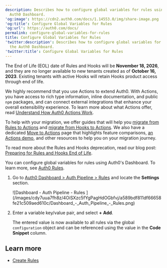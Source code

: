 ```yaml
---
description: Describes how to configure global variables for rules using the
  Auth0 Dashboard.
'og:image': https://cdn2.auth0.com/docs/1.14553.0/img/share-image.png
'og:title': Configure Global Variables for Rules
'og:url': https://auth0.com/docs/
permalink: configure-global-variables-for-rules
title: Configure Global Variables for Rules
'twitter:description': Describes how to configure global variables for rules using
  the Auth0 Dashboard.
'twitter:title': Configure Global Variables for Rules
---
```

<Warning>

The End of Life (EOL) date of Rules and Hooks will be **November 18, 2026**, and they are no longer available to new tenants created as of **October 16, 2023**. Existing tenants with active Hooks will retain Hooks product access through end of life.

We highly recommend that you use Actions to extend Auth0. With Actions, you have access to rich type information, inline documentation, and public `npm` packages, and can connect external integrations that enhance your overall extensibility experience. To learn more about what Actions offer, read [Understand How Auth0 Actions Work](/customize/actions/actions-overview).

To help with your migration, we offer guides that will help you [migrate from Rules to Actions](/customize/actions/migrate/migrate-from-rules-to-actions) and [migrate from Hooks to Actions](/customize/actions/migrate/migrate-from-hooks-to-actions). We also have a dedicated [Move to Actions](https://auth0.com/extensibility/movetoactions) page that highlights feature comparisons, [an Actions demo](https://www.youtube.com/watch?v=UesFSY1klrI), and other resources to help you on your migration journey.

To read more about the Rules and Hooks deprecation, read our blog post: [Preparing for Rules and Hooks End of Life](https://auth0.com/blog/preparing-for-rules-and-hooks-end-of-life/).

</Warning>

You can configure global variables for rules using Auth0's Dashboard. To learn more, see [Auth0 Rules](/customize/rules).

1. Go to [Auth0 Dashboard > Auth Pipeline > Rules](https://manage.auth0.com/#/rules) and locate the **Settings** section.

   <Frame>![Dashboard - Auth Pipeline - Rules ](/images/cdy7uua7fh8z/4OiSXzc5fYgPagHdOGbfvj/a589bdf811df66658fe21c509aed610c/Dashboard_-_Auth_Pipeline_-_Rules.png)</Frame>
2. Enter a variable key/value pair, and select **+** **Add**.

   The entered value is now available to all rules via the global `configuration` object and can be referenced using the value in the **Code Snippet** column.

## Learn more

* [Create Rules](/customize/rules/create-rules)